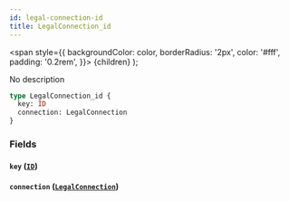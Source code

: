 ```yaml
---
id: legal-connection-id
title: LegalConnection_id
---
```


<span
style={{
      backgroundColor: color,
      borderRadius: '2px',
      color: '#fff',
      padding: '0.2rem',
    }}>
{children}
</span>
);

No description

```graphql
type LegalConnection_id {
  key: ID
  connection: LegalConnection
}
```

### Fields

#### `key` ([`ID`](/v1/scalars/id))

#### `connection` ([`LegalConnection`](/v1/objects/legal-connection))
